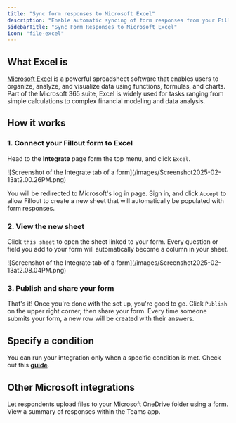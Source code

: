 ```yaml
---
title: "Sync form responses to Microsoft Excel"
description: "Enable automatic syncing of form responses from your Fillout form to an Excel sheet online. Share your form link or embed it anywhere."
sidebarTitle: "Sync Form Responses to Microsoft Excel"
icon: "file-excel"
---
```


## What Excel is

[Microsoft Excel](https://www.microsoft.com/en-us/microsoft-365/excel) is a powerful spreadsheet software that enables users to organize, analyze, and visualize data using functions, formulas, and charts. Part of the Microsoft 365 suite, Excel is widely used for tasks ranging from simple calculations to complex financial modeling and data analysis.

## How it works

### 1. Connect your Fillout form to Excel

Head to the **Integrate** page form the top menu, and click `Excel`.

<Frame>
  ![Screenshot of the Integrate tab of a form](/images/Screenshot2025-02-13at2.00.26PM.png)
</Frame>

You will be redirected to Microsoft's log in page. Sign in, and click `Accept` to allow Fillout to create a new sheet that will automatically be populated with form responses.

### 2. View the new sheet

Click `this sheet` to open the sheet linked to your form. Every question or field you add to your form will automatically become a column in your sheet.

<Frame>
  ![Screenshot of the Integrate tab of a form](/images/Screenshot2025-02-13at2.08.04PM.png)
</Frame>

### 3. Publish and share your form

That's it\! Once you're done with the set up, you're good to go. Click `Publish` on the upper right corner, then share your form. Every time someone submits your form, a new row will be created with their answers.

## **Specify a condition**

You can run your integration only when a specific condition is met. Check out this [**guide**](/help/conditional-integration).

## **Other Microsoft integrations**

<CardGroup cols={3}>
  <Card title="Sync files to OneDrive" icon="cloud-arrow-up" iconType="regular" color="#FFC738" href="/help/microsoft-onedrive">
    Let respondents upload files to your Microsoft OneDrive folder using a  form.
  </Card>
  <Card title="Send notifications to Microsoft Teams" icon="microsoft" iconType="regular" color="#FFC738" href="/help/microsoft-teams">
    View a summary of responses within the Teams app.
  </Card>
</CardGroup>